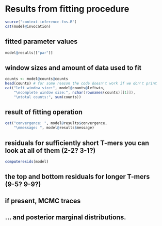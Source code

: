 # Results from fitting procedure

```r
source("context-inference-fns.R")
cat(model@invocation)
```


## fitted parameter values

```r
model@results[["par"]]
```


## window sizes and amount of data used to fit

```r
counts <- model@counts@counts
head(counts) # for some reason the code doesn't work if we don't print out some of the counts
cat("left window size:", model@counts@leftwin,
    "\ncomplete window size:", nchar(rownames(counts)[[1]]),
    "\ntotal counts:", sum(counts))
```


## result of fitting operation

```r
cat("convergence: ", model@results$convergence,
    "\nmessage: ", model@results$message)
```

## residuals for sufficiently short T-mers you can look at all of them (2-2? 3-1?)

```r
computeresids(model)
```

## the top and bottom residuals for longer T-mers (9-5? 9-9?)
## if present, MCMC traces
## ... and posterior marginal distributions.

